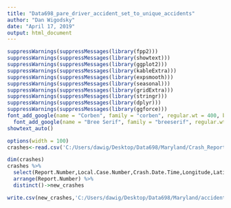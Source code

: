 ---
title: "Data698_pare_driver_accident_set_to_unique_accidents"
author: "Dan Wigodsky"
date: "April 17, 2019"
output: html_document
---

```{r load-packages}
suppressWarnings(suppressMessages(library(fpp2)))
suppressWarnings(suppressMessages(library(showtext)))
suppressWarnings(suppressMessages(library(ggplot2)))
suppressWarnings(suppressMessages(library(kableExtra)))
suppressWarnings(suppressMessages(library(expsmooth)))
suppressWarnings(suppressMessages(library(seasonal)))
suppressWarnings(suppressMessages(library(gridExtra)))
suppressWarnings(suppressMessages(library(stringr)))
suppressWarnings(suppressMessages(library(dplyr)))
suppressWarnings(suppressMessages(library(ggforce)))
font_add_google(name = "Corben", family = "corben", regular.wt = 400, bold.wt = 700)
  font_add_google(name = "Bree Serif", family = "breeserif", regular.wt = 400, bold.wt = 700)
showtext_auto()
``` 

```{r accident-pare,fig.showtext = TRUE,echo=FALSE,fig.height=8,fig.width=8,warning=FALSE,eval=TRUE}
options(width = 100)
crashes<-read.csv('C:/Users/dawig/Desktop/Data698/Maryland/Crash_Reporting_-_Drivers_Data.csv',stringsAsFactors = FALSE)

dim(crashes)
crashes %>% 
  select(Report.Number,Local.Case.Number,Crash.Date.Time,Longitude,Latitude) %>% 
  arrange(Report.Number) %>% 
  distinct()->new_crashes

write.csv(new_crashes,'C:/Users/dawig/Desktop/Data698/Maryland/accidents_unique.csv',row.names = FALSE)
  
```